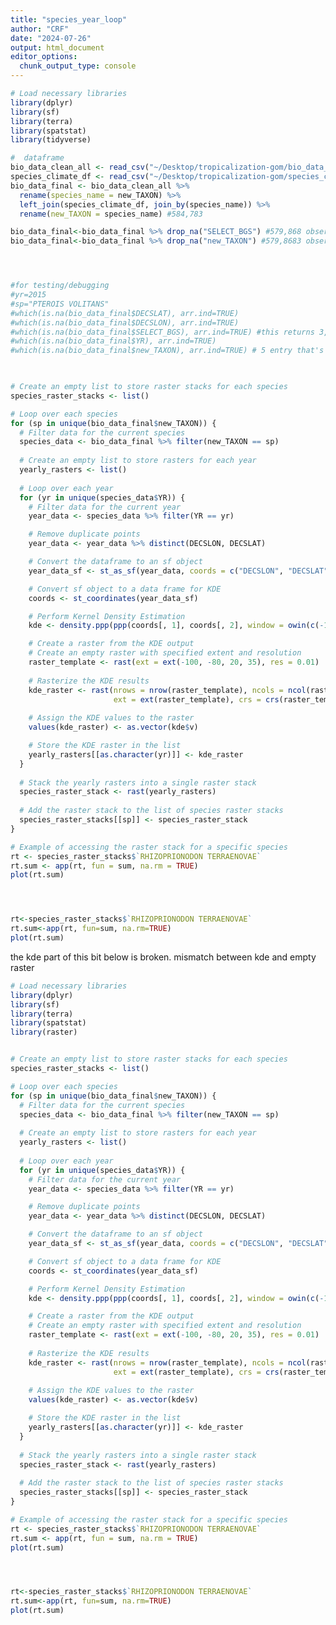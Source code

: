 ```yaml
---
title: "species_year_loop"
author: "CRF"
date: "2024-07-26"
output: html_document
editor_options: 
  chunk_output_type: console
---
```


```r
# Load necessary libraries
library(dplyr)
library(sf)
library(terra)
library(spatstat)
library(tidyverse)

#  dataframe
bio_data_clean_all <- read_csv("~/Desktop/tropicalization-gom/bio_data_clean.csv")
species_climate_df <- read_csv("~/Desktop/tropicalization-gom/species_climate_data.csv")
bio_data_final <- bio_data_clean_all %>%
  rename(species_name = new_TAXON) %>%
  left_join(species_climate_df, join_by(species_name)) %>% 
  rename(new_TAXON = species_name) #584,783

bio_data_final<-bio_data_final %>% drop_na("SELECT_BGS") #579,868 observations
bio_data_final<-bio_data_final %>% drop_na("new_TAXON") #579,8683 observations




#for testing/debugging
#yr=2015
#sp="PTEROIS VOLITANS"
#which(is.na(bio_data_final$DECSLAT), arr.ind=TRUE)
#which(is.na(bio_data_final$DECSLON), arr.ind=TRUE)
#which(is.na(bio_data_final$SELECT_BGS), arr.ind=TRUE) #this returns 3,915 entries. I'm going to omit them
#which(is.na(bio_data_final$YR), arr.ind=TRUE)
#which(is.na(bio_data_final$new_TAXON), arr.ind=TRUE) # 5 entry that's messing it up!
    


# Create an empty list to store raster stacks for each species
species_raster_stacks <- list()

# Loop over each species
for (sp in unique(bio_data_final$new_TAXON)) {
  # Filter data for the current species
  species_data <- bio_data_final %>% filter(new_TAXON == sp) 
  
  # Create an empty list to store rasters for each year
  yearly_rasters <- list()
  
  # Loop over each year
  for (yr in unique(species_data$YR)) {
    # Filter data for the current year
    year_data <- species_data %>% filter(YR == yr) 

    # Remove duplicate points
    year_data <- year_data %>% distinct(DECSLON, DECSLAT)

    # Convert the dataframe to an sf object
    year_data_sf <- st_as_sf(year_data, coords = c("DECSLON", "DECSLAT"), crs = 4269)

    # Convert sf object to a data frame for KDE
    coords <- st_coordinates(year_data_sf)

    # Perform Kernel Density Estimation
    kde <- density.ppp(ppp(coords[, 1], coords[, 2], window = owin(c(-100, -80), c(20, 35)))) 

    # Create a raster from the KDE output
    # Create an empty raster with specified extent and resolution
    raster_template <- rast(ext = ext(-100, -80, 20, 35), res = 0.01)
    
    # Rasterize the KDE results
    kde_raster <- rast(nrows = nrow(raster_template), ncols = ncol(raster_template), 
                       ext = ext(raster_template), crs = crs(raster_template))
    
    # Assign the KDE values to the raster
    values(kde_raster) <- as.vector(kde$v)

    # Store the KDE raster in the list
    yearly_rasters[[as.character(yr)]] <- kde_raster
  }
  
  # Stack the yearly rasters into a single raster stack
  species_raster_stack <- rast(yearly_rasters)
  
  # Add the raster stack to the list of species raster stacks
  species_raster_stacks[[sp]] <- species_raster_stack 
}

# Example of accessing the raster stack for a specific species
rt <- species_raster_stacks$`RHIZOPRIONODON TERRAENOVAE`
rt.sum <- app(rt, fun = sum, na.rm = TRUE)
plot(rt.sum)





```


```r


rt<-species_raster_stacks$`RHIZOPRIONODON TERRAENOVAE`
rt.sum<-app(rt, fun=sum, na.rm=TRUE)
plot(rt.sum)


```

the kde part of this bit below is broken. mismatch between kde and empty raster
```r
# Load necessary libraries
library(dplyr)
library(sf)
library(terra)
library(spatstat)
library(raster)


# Create an empty list to store raster stacks for each species
species_raster_stacks <- list()

# Loop over each species
for (sp in unique(bio_data_final$new_TAXON)) {
  # Filter data for the current species
  species_data <- bio_data_final %>% filter(new_TAXON == sp) 
  
  # Create an empty list to store rasters for each year
  yearly_rasters <- list()
  
  # Loop over each year
  for (yr in unique(species_data$YR)) {
    # Filter data for the current year
    year_data <- species_data %>% filter(YR == yr) 

    # Remove duplicate points
    year_data <- year_data %>% distinct(DECSLON, DECSLAT)

    # Convert the dataframe to an sf object
    year_data_sf <- st_as_sf(year_data, coords = c("DECSLON", "DECSLAT"), crs = 4269)

    # Convert sf object to a data frame for KDE
    coords <- st_coordinates(year_data_sf)

    # Perform Kernel Density Estimation
    kde <- density.ppp(ppp(coords[, 1], coords[, 2], window = owin(c(-100, -80), c(20, 35)))) 

    # Create a raster from the KDE output
    # Create an empty raster with specified extent and resolution
    raster_template <- rast(ext = ext(-100, -80, 20, 35), res = 0.01)
    
    # Rasterize the KDE results
    kde_raster <- rast(nrows = nrow(raster_template), ncols = ncol(raster_template), 
                       ext = ext(raster_template), crs = crs(raster_template))
    
    # Assign the KDE values to the raster
    values(kde_raster) <- as.vector(kde$v)

    # Store the KDE raster in the list
    yearly_rasters[[as.character(yr)]] <- kde_raster
  }
  
  # Stack the yearly rasters into a single raster stack
  species_raster_stack <- rast(yearly_rasters)
  
  # Add the raster stack to the list of species raster stacks
  species_raster_stacks[[sp]] <- species_raster_stack 
}

# Example of accessing the raster stack for a specific species
rt <- species_raster_stacks$`RHIZOPRIONODON TERRAENOVAE`
rt.sum <- app(rt, fun = sum, na.rm = TRUE)
plot(rt.sum)





```

```r


rt<-species_raster_stacks$`RHIZOPRIONODON TERRAENOVAE`
rt.sum<-app(rt, fun=sum, na.rm=TRUE)
plot(rt.sum)


```
